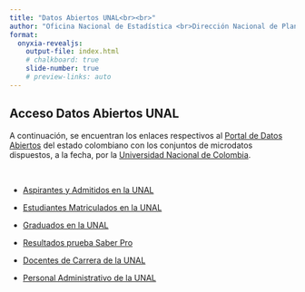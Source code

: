 ```yaml
---
title: "Datos Abiertos UNAL<br><br>"
author: "Oficina Nacional de Estadística <br>Dirección Nacional de Planeación y Estadística<br>Universidad Nacional de Colombia"
format:
  onyxia-revealjs:
    output-file: index.html
    # chalkboard: true
    slide-number: true
    # preview-links: auto
---
```


## Acceso Datos Abiertos UNAL

A continuación, se encuentran los enlaces respectivos al [Portal de Datos Abiertos](https://datos.gov.co/) del estado colombiano con los conjuntos de microdatos dispuestos, a la fecha, por la [Universidad Nacional de Colombia](https://unal.edu.co/). 

<br>

- [Aspirantes y Admitidos en la UNAL](https://www.datos.gov.co/Educaci-n/Microdatos-Aspirantes-y-Admitidos-en-la-UNAL/mqpd-2jhs/about_data)

- [Estudiantes Matriculados en la UNAL](https://www.datos.gov.co/Educaci-n/Estudiantes-matriculados-UNAL/5pqr-ifsd/about_data)

- [Graduados en la UNAL](https://www.datos.gov.co/Educaci-n/Estudiantes-Graduados-UNAL/3j5e-x7c4/about_data)

- [Resultados prueba Saber Pro](https://www.datos.gov.co/Educaci-n/Microdatos-Resultados-Prueba-Saber-Pro-UNAL/g6ci-7e9g/about_data)

- [Docentes de Carrera de la UNAL](https://www.datos.gov.co/Educaci-n/Microdatos-Docentes-de-Carrera-UNAL/uvhe-aufw/about_data)

- [Personal Administrativo de la UNAL](https://www.datos.gov.co/Educaci-n/Microdatos-Personal-Administrativo-UNAL/6rvy-hipa/about_data)

